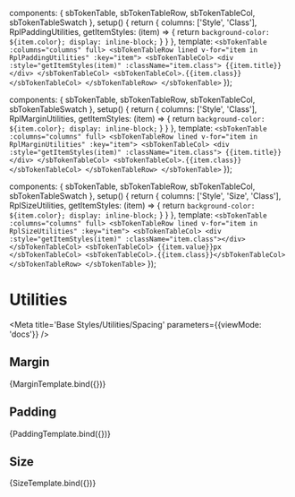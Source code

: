 

  components: { sbTokenTable, sbTokenTableRow, sbTokenTableCol, sbTokenTableSwatch },
  setup() {
    return {
      columns: ['Style', 'Class'],
      RplPaddingUtilities,
      getItemStyles: (item) => {
        return `background-color: ${item.color}; display: inline-block;`
      }
    }
  },
  template: `
    <sbTokenTable :columns="columns" full>
      <sbTokenTableRow lined v-for="item in RplPaddingUtilities" :key="item">
        <sbTokenTableCol>
          <div :style="getItemStyles(item)" :className="item.class">
            {{item.title}}
          </div>
        </sbTokenTableCol>
        <sbTokenTableCol>.{{item.class}}</sbTokenTableCol>
      </sbTokenTableRow>
    </sbTokenTable>
  `
});

  components: { sbTokenTable, sbTokenTableRow, sbTokenTableCol, sbTokenTableSwatch },
  setup() {
    return {
      columns: ['Style', 'Class'],
      RplMarginUtilities,
      getItemStyles: (item) => {
        return `background-color: ${item.color}; display: inline-block;`
      }
    }
  },
  template: `
    <sbTokenTable :columns="columns" full>
      <sbTokenTableRow lined v-for="item in RplMarginUtilities" :key="item">
        <sbTokenTableCol>
          <div :style="getItemStyles(item)" :className="item.class">
            {{item.title}}
          </div>
        </sbTokenTableCol>
        <sbTokenTableCol>.{{item.class}}</sbTokenTableCol>
      </sbTokenTableRow>
    </sbTokenTable>
  `
});

  components: { sbTokenTable, sbTokenTableRow, sbTokenTableCol, sbTokenTableSwatch },
  setup() {
    return {
      columns: ['Style', 'Size', 'Class'],
      RplSizeUtilities,
      getItemStyles: (item) => {
        return `background-color: ${item.color}; display: inline-block;`
      }
    }
  },
  template: `
    <sbTokenTable :columns="columns" full>
      <sbTokenTableRow lined v-for="item in RplSizeUtilities" :key="item">
        <sbTokenTableCol>
          <div :style="getItemStyles(item)" :className="item.class"></div>
        </sbTokenTableCol>
        <sbTokenTableCol>
          {{item.value}}px
        </sbTokenTableCol>
        <sbTokenTableCol>.{{item.class}}</sbTokenTableCol>
      </sbTokenTableRow>
    </sbTokenTable>
  `
});

# Utilities

<Meta title='Base Styles/Utilities/Spacing' parameters={{viewMode: 'docs'}} />

## Margin

<Canvas>
  <Story name="Margin" parameters={{
    design: {
      type: 'figma',
      url: 'https://www.figma.com/file/jtsOPNk1k4cWnumzkZgclD/Ripple-2.0-PoC?node-id=1286%3A17240',
    }
  }}>
    {MarginTemplate.bind({})}
  </Story>
</Canvas>

## Padding

<Canvas>
  <Story name="Padding" parameters={{
    design: {
      type: 'figma',
      url: 'https://www.figma.com/file/jtsOPNk1k4cWnumzkZgclD/Ripple-2.0-PoC?node-id=1286%3A17240',
    }
  }}>
    {PaddingTemplate.bind({})}
  </Story>
</Canvas>

## Size

<Canvas>
  <Story name="Size" parameters={{
    design: {
      type: 'figma',
      url: 'https://www.figma.com/file/jtsOPNk1k4cWnumzkZgclD/Ripple-2.0-PoC?node-id=1286%3A17240',
    }
  }}>
    {SizeTemplate.bind({})}
  </Story>
</Canvas>
